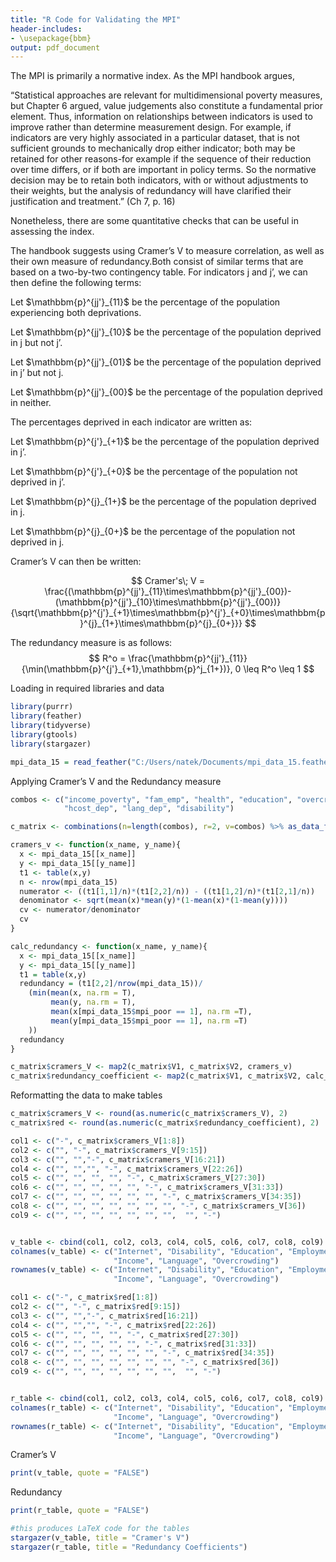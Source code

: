 ```yaml
---
title: "R Code for Validating the MPI"
header-includes:
- \usepackage{bbm}
output: pdf_document
---
```


The MPI is primarily a normative index. As the MPI handbook argues,

"Statistical approaches are relevant for multidimensional poverty measures, but Chapter 6 argued,
value judgements also constitute a fundamental prior element. Thus, information on relationships
between indicators is used to improve rather than determine measurement design. For example, if
indicators are very highly associated in a particular dataset, that is not sufficient grounds to
mechanically drop either indicator; both may be retained for other reasons-for example if the
sequence of their reduction over time differs, or if both are important in policy terms. So the
normative decision may be to retain both indicators, with or without adjustments to their weights,
but the analysis of redundancy will have clarified their justification and treatment." (Ch 7, p. 16)

Nonetheless, there are some quantitative checks that can be useful in assessing the index. 

The handbook suggests using Cramer's V to measure correlation, as well as their own measure of redundancy.Both consist of similar terms that are based on a two-by-two contingency table. For indicators j and j', we can then define the following terms:

Let $\mathbbm{p}^{jj'}_{11}$  be the percentage of the population experiencing both deprivations.

Let $\mathbbm{p}^{jj'}_{10}$  be the percentage of the population deprived in j but not j'.

Let $\mathbbm{p}^{jj'}_{01}$  be the percentage of the population deprived in j' but not j.

Let $\mathbbm{p}^{jj'}_{00}$  be the percentage of the population deprived in neither. 

The percentages deprived in each indicator are written as: 

Let $\mathbbm{p}^{j'}_{+1}$ be the percentage of the population deprived in j'.

Let $\mathbbm{p}^{j'}_{+0}$ be the percentage of the population not deprived in j'.

Let $\mathbbm{p}^{j}_{1+}$  be the percentage of the population deprived in j.

Let $\mathbbm{p}^{j}_{0+}$  be the percentage of the population not deprived in j.


Cramer's V can then be written:

$$
Cramer's\; V = \frac{(\mathbbm{p}^{jj'}_{11}\times\mathbbm{p}^{jj'}_{00})-
(\mathbbm{p}^{jj'}_{10}\times\mathbbm{p}^{jj'}_{00})}
{\sqrt{\mathbbm{p}^{j'}_{+1}\times\mathbbm{p}^{j'}_{+0}\times\mathbbm{p}^{j}_{1+}\times\mathbbm{p}^{j}_{0+}}}
$$

The redundancy measure is as follows:
$$
R^o = \frac{\mathbbm{p}^{jj'}_{11}} {\min(\mathbbm{p}^{j'}_{+1},\mathbbm{p}^j_{1+})}, 0 \leq R^o \leq 1
$$

Loading in required libraries and data
```r
library(purrr)
library(feather)
library(tidyverse)
library(gtools)
library(stargazer)

mpi_data_15 = read_feather("C:/Users/natek/Documents/mpi_data_15.feather")


```

Applying Cramer's V and the Redundancy measure
```r
combos <- c("income_poverty", "fam_emp", "health", "education", "overcrowd", "computer_internet",
            "hcost_dep", "lang_dep", "disability")

c_matrix <- combinations(n=length(combos), r=2, v=combos) %>% as_data_frame()

cramers_v <- function(x_name, y_name){
  x <- mpi_data_15[[x_name]]
  y <- mpi_data_15[[y_name]]
  t1 <- table(x,y)
  n <- nrow(mpi_data_15)
  numerator <- ((t1[1,1]/n)*(t1[2,2]/n)) - ((t1[1,2]/n)*(t1[2,1]/n))
  denominator <- sqrt(mean(x)*mean(y)*(1-mean(x)*(1-mean(y))))
  cv <- numerator/denominator
  cv
}

calc_redundancy <- function(x_name, y_name){
  x <- mpi_data_15[[x_name]]
  y <- mpi_data_15[[y_name]]
  t1 = table(x,y)
  redundancy = (t1[2,2]/nrow(mpi_data_15))/
    (min(mean(x, na.rm = T),
         mean(y, na.rm = T),
         mean(x[mpi_data_15$mpi_poor == 1], na.rm =T),
         mean(y[mpi_data_15$mpi_poor == 1], na.rm =T)
    ))
  redundancy
}

c_matrix$cramers_V <- map2(c_matrix$V1, c_matrix$V2, cramers_v)
c_matrix$redundancy_coefficient <- map2(c_matrix$V1, c_matrix$V2, calc_redundancy)

```

Reformatting the data to make tables
```r
c_matrix$cramers_V <- round(as.numeric(c_matrix$cramers_V), 2) 
c_matrix$red <- round(as.numeric(c_matrix$redundancy_coefficient), 2) 

col1 <- c("-", c_matrix$cramers_V[1:8])
col2 <- c("", "-", c_matrix$cramers_V[9:15])
col3 <- c("", "","-", c_matrix$cramers_V[16:21])
col4 <- c("", "","", "-", c_matrix$cramers_V[22:26])
col5 <- c("", "", "", "", "-", c_matrix$cramers_V[27:30])
col6 <- c("", "", "", "", "", "-", c_matrix$cramers_V[31:33])
col7 <- c("", "", "", "", "", "", "-", c_matrix$cramers_V[34:35])
col8 <- c("", "", "", "", "", "", "", "-", c_matrix$cramers_V[36])
col9 <- c("", "", "", "", "", "", "",  "", "-")


v_table <- cbind(col1, col2, col3, col4, col5, col6, col7, col8, col9)
colnames(v_table) <- c("Internet", "Disability", "Education", "Employment", "Housing", "Health", 
                       "Income", "Language", "Overcrowding")
rownames(v_table) <- c("Internet", "Disability", "Education", "Employment", "Housing", "Health", 
                       "Income", "Language", "Overcrowding")

col1 <- c("-", c_matrix$red[1:8])
col2 <- c("", "-", c_matrix$red[9:15])
col3 <- c("", "","-", c_matrix$red[16:21])
col4 <- c("", "","", "-", c_matrix$red[22:26])
col5 <- c("", "", "", "", "-", c_matrix$red[27:30])
col6 <- c("", "", "", "", "", "-", c_matrix$red[31:33])
col7 <- c("", "", "", "", "", "", "-", c_matrix$red[34:35])
col8 <- c("", "", "", "", "", "", "", "-", c_matrix$red[36])
col9 <- c("", "", "", "", "", "", "",  "", "-")


r_table <- cbind(col1, col2, col3, col4, col5, col6, col7, col8, col9)
colnames(r_table) <- c("Internet", "Disability", "Education", "Employment", "Housing", "Health", 
                       "Income", "Language", "Overcrowding")
rownames(r_table) <- c("Internet", "Disability", "Education", "Employment", "Housing", "Health", 
                       "Income", "Language", "Overcrowding")

```

Cramer's V
```r
print(v_table, quote = "FALSE")
```

Redundancy
```r
print(r_table, quote = "FALSE")
```


```r
#this produces LaTeX code for the tables
stargazer(v_table, title = "Cramer's V")
stargazer(r_table, title = "Redundancy Coefficients")
```

